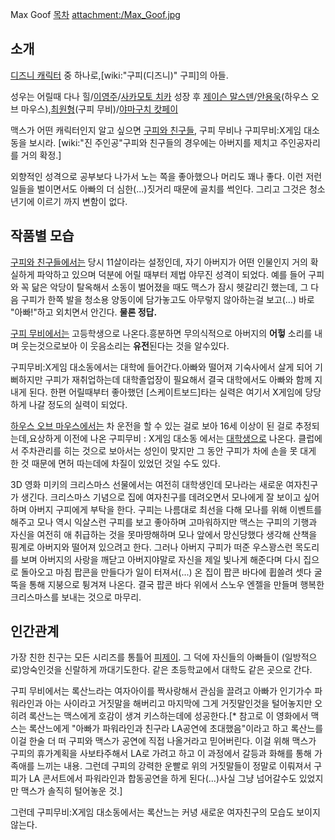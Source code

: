 Max Goof
[[목차]]
attachment:/Max_Goof.jpg

== 소개 ==
[[디즈니 캐릭터]] 중 하나로,[wiki:"구피(디즈니)" 구피]의 아들.

성우는 어릴때 다나 힐/[[이영주]]/[[사카모토 치카]]
성장 후 [[제이슨 말스덴]]/[[안용욱]](하우스 오브 마우스),[[최원형]](구피 무비)/[[야마구치 캇페이]] 

맥스가 어떤 캐릭터인지 알고 싶으면 [[구피와 친구들]], 구피 무비나 구피무비:X게임 대소동을 보시라. [wiki:"진 주인공"구피와 친구들의 경우에는 아버지를 제치고 주인공자리를 거의 확정.]

외향적인 성격으로 공부보다 나가서 노는 쪽을 좋아했으나 머리도 꽤나 좋다. 이런 저런 일들을 벌이면서도 아빠의 더 심한(...)짓거리 때문에 골치를 썩인다. 그리고 그것은 청소년기에 이르기 까지 변함이 없다.

== 작품별 모습 ==
[[구피와 친구들]]에서는 당시 11살이라는 설정인데, 자기 아버지가 어떤 인물인지 거의 확실하게 파악하고 있으며 덕분에 어릴 때부터 제법 야무진 성격이 되었다. 예를 들어 구피와 꼭 닮은 악당이 탈옥해서 소동이 벌어졌을 때도 맥스가 잠시 헷갈리긴 했는데, 그 다음 구피가 한쪽 발을 청소용 양동이에 담가놓고도 아무렇지 않아하는걸 보고(…) 바로 "아빠!"하고 외치면서 안긴다. '''물론 정답.'''

[[구피 무비]]에서는 고등학생으로 나온다.흥분하면 무의식적으로 아버지의 '''어헣''' 소리를 내며 웃는것으로보아 이 웃음소리는 '''유전'''된다는 것을 알수있다.

구피무비:X게임 대소동에서는 대학에 들어간다.아빠와 떨어져 기숙사에서 살게 되어 기뻐하지만 
구피가 재취업하는데 대학졸업장이 필요해서 결국 대학에서도 아빠와 함께 지내게 된다.
한편 어릴때부터 좋아했던 [스케이트보드]타는 실력은 여기서 X게임에 당당하게 나갈 정도의 실력이 되었다.

[[하우스 오브 마우스]]에서는 차 운전을 할 수 있는 걸로 보아 16세 이상이 된 걸로  추정되는데,요상하게 이전에 나온 구피무비 : X게임 대소동 에서는 [[대학생]]으로 나온다. 클럽에서 주차관리를 히는 것으로 보아서는 성인이 맞지만 그 동안 구피가 차에 손을 못 대게 한 것 때문에 면허 따는데에 차질이 있었던 것일 수도 있다.

3D 영화 미키의 크리스마스 선물에서는 여전히 대학생인데 모나라는 새로운 여자친구가 생긴다. 크리스마스 기념으로 집에 여자친구를 데려오면서 모나에게 잘 보이고 싶어하며 아버지 구피에게 부탁을 한다. 구피는 나름대로 최선을 다해 모나를 위해 이벤트를 해주고 모나 역시 익살스런 구피를 보고 좋아하며 고마워하지만 맥스는 구피의 기행과 자신을 여전히 애 취급하는 것을 못마땅해하며 모나 앞에서 망신당했다 생각해 산책을 핑계로 아버지와 떨어져 있으려고 한다. 그러나 아버지 구피가 떠준 우스꽝스런 목도리를 보며 아버지의 사랑을 깨닫고 아버지야말로 자신을 제일 빛나게 해준다며 다시 집으로 돌아오고 마침 팝콘을 만들다가 일이 터져서(...) 온 집이 팝콘 바다에 휩쓸려 셋다 굴뚝을 통해 지붕으로 튕겨져 나온다. 결국 팝콘 바다 위에서 스노우 엔젤을 만들며 행복한 크리스마스를 보내는 것으로 마무리.

== 인간관계 ==
가장 친한 친구는 모든 시리즈를 통틀어 [[피제이]]. 그 덕에 자신들의 아빠들이 (일방적으로)앙숙인것을 신랄하게 까대기도한다. 같은 초등학교에서 대학도 같은 곳으로 간다.

구피 무비에서는 록산느라는 여자아이를 짝사랑해서 관심을 끌려고 아빠가 인기가수 파워라인과 아는 사이라고 거짓말을 해버리고 마지막에 그게 거짓말인것을 털어놓지만 오히려 록산느는 맥스에게 호감이 생겨 키스하는데에 성공한다.[* 참고로 이 영화에서 맥스는 록산느에게 "아빠가 파워라인과 친구라 LA공연에 초대했음"이라고 하고 록산느를 이걸 한술 더 떠 구피와 맥스가 공연에 직접 나올거라고 믿어버린다. 이걸 위해 맥스가 구피의 휴가계획을 사보타주해서 LA로 가려고 하고 이 과정에서 갈등과 화해를 통해 가족애를 느끼는 내용. 그런데 구피의 강력한 운빨로 위의 거짓말들이 정말로 이뤄져서 구피가 LA 콘서트에서 파워라인과 합동공연을 하게 된다(...)사실 그냥 넘어갈수도 있었지만 맥스가 솔직히 털어놓운 것.]

그런데  구피무비:X게임 대소동에서는 록산느는 커녕 새로운 여자친구의 모습도 보이지 않는다.


